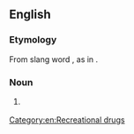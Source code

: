 ==English==

===Etymology===
From slang word {{term|crack}}, as in {{term|cocaine}}.

===Noun===
{{en-noun|head=[[crack]] [[head]]}}

# {{slang}} {{alternative spelling of|crackhead}}

[[Category:en:Recreational drugs]]